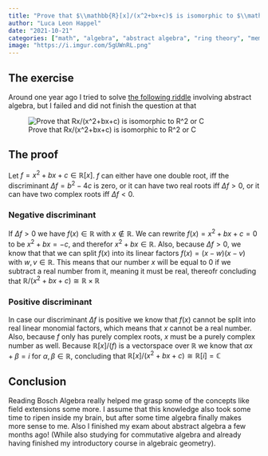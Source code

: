 ```yaml
---
title: "Prove that $\\mathbb{R}[x]/(x^2+bx+c)$ is isomorphic to $\\mathbb{R}^2$ or $\\mathbb{C}$ - A proof"
author: "Luca Leon Happel"
date: "2021-10-21"
categories: ["math", "algebra", "abstract algebra", "ring theory", "meme"]
image: "https://i.imgur.com/5gUWnRL.png"
---
```


## The exercise

Around one year ago I tried to solve
[the following riddle](/posts/math_meme_proof) involving
abstract algebra, but I failed and did not finish the question at that

![Prove that Rx/(x^2+bx+c) is isomorphic to R^2 or C](https://i.imgur.com/5gUWnRL.png)

## The proof

Let $f=x^2+bx+c\in\mathbb{R}[x]$.
$f$ can either have one double root, iff the discriminant
$\Delta f=b^2-4c$ is
zero, or it can have two real roots iff $\Delta f>0$, or it can have
two complex roots iff $\Delta f<0$.

### Negative discriminant

If $\Delta f>0$ we have $f(x)\in\mathbb{R}$ with $x\not\in\mathbb{R}$.
We can rewrite $f(x)=x^2+bx+c=0$ to be $x^2+bx=-c$, and therefor
$x^2+bx\in\mathbb{R}$.
Also, because $\Delta f>0$, we know that that we can split $f(x)$
into its linear factors $f(x)=(x-w)(x-v)$ with $w,v\in\mathbb{R}$.
This means that our number $x$ will be equal to $0$ if we subtract
a real number from it, meaning it must be real, thereofr concluding
that $\mathbb{R}/(x^2+bx+c)\cong \mathbb{R}\times \mathbb{R}$

### Positive discriminant

In case our discriminant $\Delta f$ is positive we know that
$f(x)$ cannot be split into real linear monomial factors, which
means that $x$ cannot be a real number.
Also, because $f$ only has purely complex roots, $x$ must be a
purely complex number as well.
Because $\mathbb{R}[x]/(f)$ is a vectorspace over $\mathbb{R}$
we know that $\alpha x+\beta=i$ for $\alpha, \beta\in \mathbb{R}$,
concluding that $\mathbb{R}[x]/(x^2+bx+c) \cong \mathbb{R}[i]=\mathbb{C}$

## Conclusion

Reading Bosch Algebra really helped me grasp some of the concepts like
field extensions some more. I assume that this knowledge also took
some time to ripen inside my brain, but after some time algebra
finally makes more sense to me. Also I finished my exam about abstract
algebra a few months ago! (While also studying for commutative algebra
and already having finished my introductory course in algebraic geometry).